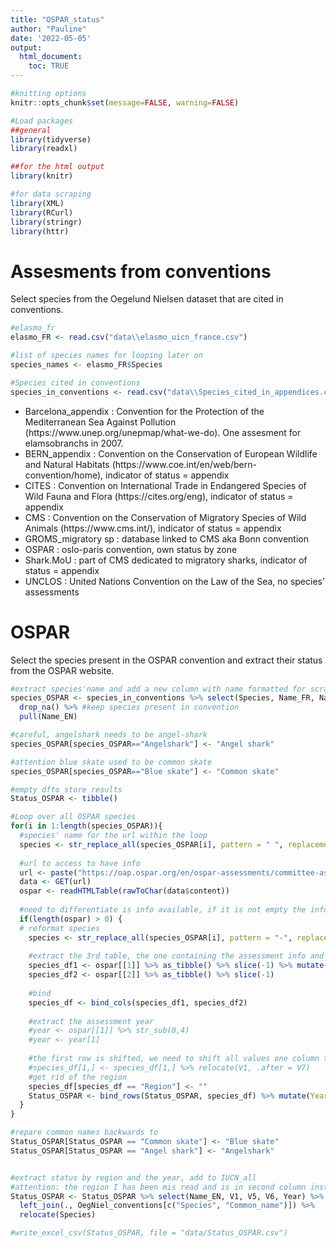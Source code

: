 ```yaml
---
title: "OSPAR_status"
author: "Pauline"
date: '2022-05-05'
output: 
  html_document:
    toc: TRUE
---
```


```r
#knitting options
knitr::opts_chunk$set(message=FALSE, warning=FALSE)

#Load packages
##general
library(tidyverse)
library(readxl)

##for the html output
library(knitr)

#for data scraping
library(XML)
library(RCurl)
library(stringr)
library(httr)
```

# Assesments from conventions
Select species from the Oegelund Nielsen dataset that are cited in conventions.
```r
#elasmo_fr
elasmo_FR <- read.csv("data\\elasmo_uicn_france.csv")

#list of species names for looping later on
species_names <- elasmo_FR$Species

#Species cited in conventions
species_in_conventions <- read.csv("data\\Species_cited_in_appendices.csv", sep = ",")
```

* Barcelona_appendix : Convention for the Protection of the Mediterranean Sea Against Pollution (https://www.unep.org/unepmap/what-we-do). One assesment for elamsobranchs in 2007.
* BERN_appendix : Convention on the Conservation of European Wildlife and Natural Habitats (https://www.coe.int/en/web/bern-convention/home), indicator of status = appendix
* CITES : Convention on International Trade in Endangered Species of Wild Fauna and Flora (https://cites.org/eng), indicator of status = appendix
* CMS : Convention on the Conservation of Migratory Species of Wild Animals (https://www.cms.int/), indicator of status = appendix
* GROMS_migratory sp : database linked to CMS aka Bonn convention
* OSPAR : oslo-paris convention, own status by zone
* Shark.MoU : part of CMS dedicated to migratory sharks, indicator of status = appendix
* UNCLOS : United Nations Convention on the Law of the Sea, no species' assessments

# OSPAR {#OSPAR}
Select the species present in the OSPAR convention and extract their status from the OSPAR website.

```r
#extract species'name and add a new column with name formatted for scraping
species_OSPAR <- species_in_conventions %>% select(Species, Name_FR, Name_EN, OSPAR) %>% 
  drop_na() %>% #keep species present in convention
  pull(Name_EN)

#careful, angelshark needs to be angel-shark
species_OSPAR[species_OSPAR=="Angelshark"] <- "Angel shark"

#attention blue skate used to be common skate
species_OSPAR[species_OSPAR=="Blue skate"] <- "Common skate"

#empty dfto store results
Status_OSPAR <- tibble()

#Loop over all OSPAR species
for(i in 1:length(species_OSPAR)){
  #species' name for the url within the loop
  species <- str_replace_all(species_OSPAR[i], pattern = " ", replacement = "-") %>% tolower() 
  
  #url to access to have info
  url <- paste("https://oap.ospar.org/en/ospar-assessments/committee-assessments/biodiversity-committee/status-assesments/", species, "/",sep = "")
  data <- GET(url)
  ospar <- readHTMLTable(rawToChar(data$content))
  
  #need to differentiate is info available, if it is not empty the info is available
  if(length(ospar) > 0) {
  # reformat species
    species <- str_replace_all(species_OSPAR[i], pattern = "-", replacement = " ")
    
    #extract the 3rd table, the one containing the assessment info and store it in empty df ATTENTION changed to 2
    species_df1 <- ospar[[1]] %>% as_tibble() %>% slice(-1) %>% mutate(Name_EN = species)
    species_df2 <- ospar[[2]] %>% as_tibble() %>% slice(-1)
    
    #bind
    species_df <- bind_cols(species_df1, species_df2)
    
    #extract the assessment year
    #year <- ospar[[1]] %>% str_sub(0,4)
    #year <- year[1]
    
    #the first row is shifted, we need to shift all values one column to the left
    #species_df[1,] <- species_df[1,] %>% relocate(V1, .after = V7)
    #get rid of the region
    species_df[species_df == "Region"] <- ""
    Status_OSPAR <- bind_rows(Status_OSPAR, species_df) %>% mutate(Year = year)
  }
}

#repare common names backwards to 
Status_OSPAR[Status_OSPAR == "Common skate"] <- "Blue skate"
Status_OSPAR[Status_OSPAR == "Angel shark"] <- "Angelshark"


#extract status by region and the year, add to IUCN_all
#attention: the region I has been mis read and is in second column instead of first. need to adjust in table
Status_OSPAR <- Status_OSPAR %>% select(Name_EN, V1, V5, V6, Year) %>% rename(Region = V1, Previous_status = V5, Last_status = V6) %>%
  left_join(., OegNiel_conventions[c("Species", "Common_name")]) %>%
  relocate(Species)

#write_excel_csv(Status_OSPAR, file = "data/Status_OSPAR.csv")
```
